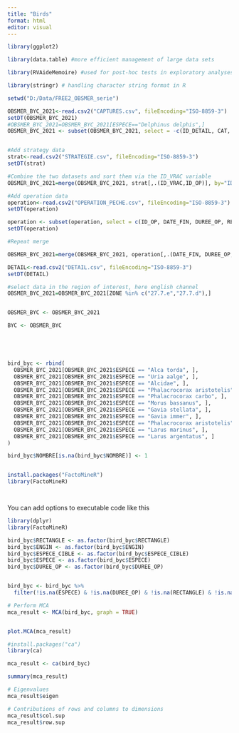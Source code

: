 ```yaml
---
title: "Birds"
format: html
editor: visual
---
```


```r

library(ggplot2)

library(data.table) #more efficient management of large data sets

library(RVAideMemoire) #used for post-hoc tests in exploratory analyses

library(stringr) # handling character string format in R

setwd("D:/Data/FREE2_OBSMER_serie")

OBSMER_BYC_2021<-read.csv2("CAPTURES.csv", fileEncoding="ISO-8859-3")
setDT(OBSMER_BYC_2021)
#OBSMER_BYC_2021=OBSMER_BYC_2021[ESPECE=="Delphinus delphis",]
OBSMER_BYC_2021 <- subset(OBSMER_BYC_2021, select = -c(ID_DETAIL, CAT, ESPECE_COM, TAUX_ECH, POIDS_REF, WEIGHT_RTP, PRODUCT_DESTINATION, CONVERSION_COEFFICIENT, ALL_TAUX_ECH))


#Add strategy data
strat<-read.csv2("STRATEGIE.csv", fileEncoding="ISO-8859-3")
setDT(strat)

#Combine the two datasets and sort them via the ID_VRAC variable
OBSMER_BYC_2021=merge(OBSMER_BYC_2021, strat[,.(ID_VRAC,ID_OP)], by="ID_VRAC", all.x = T, all.y=F)

#Add operation data
operation<-read.csv2("OPERATION_PECHE.csv", fileEncoding="ISO-8859-3")
setDT(operation)

operation <- subset(operation, select = c(ID_OP, DATE_FIN, DUREE_OP, RECTANGLE, PROF_FOND, PROF_ENGIN, ID_MAREE,ENGIN, METIER1, LONG_DEB_OP,LAT_DEB_OP, LONG_FIN_OP, LAT_FIN_OP, ESPECE_CIBLE, MAILL, EFFORT, ID_OP,ZONE))
setDT(operation)

#Repeat merge 

OBSMER_BYC_2021=merge(OBSMER_BYC_2021, operation[,.(DATE_FIN, DUREE_OP, RECTANGLE, PROF_FOND, PROF_ENGIN, ID_MAREE,ENGIN, METIER1, LONG_DEB_OP,LAT_DEB_OP, LONG_FIN_OP, LAT_FIN_OP, ESPECE_CIBLE, MAILL, EFFORT, ID_OP,ZONE)], by="ID_OP", all.x = T, all.y=F)

DETAIL<-read.csv2("DETAIL.csv", fileEncoding="ISO-8859-3")
setDT(DETAIL)

#select data in the region of interest, here english channel
OBSMER_BYC_2021=OBSMER_BYC_2021[ZONE %in% c("27.7.e","27.7.d"),]


OBSMER_BYC <- OBSMER_BYC_2021

BYC <- OBSMER_BYC





bird_byc <- rbind(
  OBSMER_BYC_2021[OBSMER_BYC_2021$ESPECE == "Alca torda", ],
  OBSMER_BYC_2021[OBSMER_BYC_2021$ESPECE == "Uria aalge", ],
  OBSMER_BYC_2021[OBSMER_BYC_2021$ESPECE == "Alcidae", ],
  OBSMER_BYC_2021[OBSMER_BYC_2021$ESPECE == "Phalacrocorax aristotelis", ],
  OBSMER_BYC_2021[OBSMER_BYC_2021$ESPECE == "Phalacrocorax carbo", ],
  OBSMER_BYC_2021[OBSMER_BYC_2021$ESPECE == "Morus bassanus", ],
  OBSMER_BYC_2021[OBSMER_BYC_2021$ESPECE == "Gavia stellata", ],
  OBSMER_BYC_2021[OBSMER_BYC_2021$ESPECE == "Gavia immer", ],
  OBSMER_BYC_2021[OBSMER_BYC_2021$ESPECE == "Phalacrocorax aristotelis", ],
  OBSMER_BYC_2021[OBSMER_BYC_2021$ESPECE == "Larus marinus", ],
  OBSMER_BYC_2021[OBSMER_BYC_2021$ESPECE == "Larus argentatus", ]
)

bird_byc$NOMBRE[is.na(bird_byc$NOMBRE)] <- 1


install.packages("FactoMineR")
library(FactoMineR)




```

You can add options to executable code like this

```r

library(dplyr)
library(FactoMineR)

bird_byc$RECTANGLE <- as.factor(bird_byc$RECTANGLE)
bird_byc$ENGIN <- as.factor(bird_byc$ENGIN)
bird_byc$ESPECE_CIBLE <- as.factor(bird_byc$ESPECE_CIBLE)
bird_byc$ESPECE <- as.factor(bird_byc$ESPECE)
bird_byc$DUREE_OP <- as.factor(bird_byc$DUREE_OP)


bird_byc <- bird_byc %>%
  filter(!is.na(ESPECE) & !is.na(DUREE_OP) & !is.na(RECTANGLE) & !is.na(ENGIN) & !is.na(ESPECE_CIBLE))

# Perform MCA
mca_result <- MCA(bird_byc, graph = TRUE)


plot.MCA(mca_result)

```

```r
#install.packages("ca")
library(ca)

mca_result <- ca(bird_byc)

summary(mca_result)

# Eigenvalues
mca_result$eigen

# Contributions of rows and columns to dimensions
mca_result$col.sup
mca_result$row.sup
```
